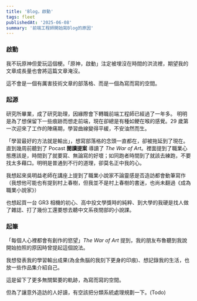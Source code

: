 ```yaml
---
title: 'Blog，啟動'
tags: fleet
publishedAt: '2025-06-08'
summary: '前端工程師開始寫Blog的原因'
---
```


### 啟動

我不玩原神但愛玩這個梗。「原神，啟動」注定被埋沒在時間的洪流裡，期望我的文章成長量也會將這篇文章淹沒。

這不會是一個有厲害技術文章的部落格、而是一個為寫而寫的空間。


### 起源

研究所畢業，成了研究助理，因緣際會下轉職前端工程師已經過了一年多。
明明是為了想保留下一些痕跡而想走前端，現在卻總是有種如鲠在喉的感覺。29 歲第一次迎來了工作的陣痛期，學習曲線變得平緩，不安油然而生。

「學習最好的方法就是輸出」，想寫部落格的念頭一直都在，卻被拖延到了現在。
直到幾周前聽到了 Pocast **閱讀提案** 導讀了 *The War of Art*。裡面提到了職業心態應該是，時間到了就要寫、無論寫的好壞；如同跑者時間到了就該去練跑，不要找太多藉口。明明是普通到不行的道理，卻莫名正中我的心。

我想起來吳明益老師在講座上提到了職業小說家不論靈感是否造訪都會動筆寫作（我想他可能也有提到村上春樹，但我並不是村上春樹的書迷，也尚未翻過《成為職業小說家》）

也想起買一台 GR3 相機的初心、高中投文學獎時的純粹、到大學的我硬是找人做了雜誌、打了幾份工還要想去聽中文系夜間部的小說課。


### 起筆

「每個人心裡都會有創作的慾望」*The War of Art* 提到，我的朋友布魯聽到我說開始拍照的原因時曾提起這個說法。

我想發表我的學習輸出成果(為金魚腦的我刻下更身的印痕)、想記錄我的生活，也放一些作品集介紹自己。

這是留下了更多無關緊要的軌跡，為寫而寫的空間。

但為了讓意外造訪的人好讀，有空該把分類系統處理規劃一下。(Todo)


